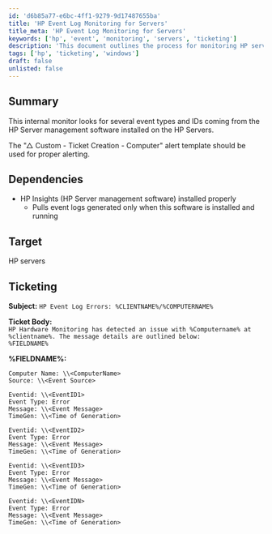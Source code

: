 ```yaml
---
id: 'd6b85a77-e6bc-4ff1-9279-9d17487655ba'
title: 'HP Event Log Monitoring for Servers'
title_meta: 'HP Event Log Monitoring for Servers'
keywords: ['hp', 'event', 'monitoring', 'servers', 'ticketing']
description: 'This document outlines the process for monitoring HP server event logs using HP Server management software. It details the necessary dependencies, target systems, and ticketing format for alert notifications related to HP hardware issues.'
tags: ['hp', 'ticketing', 'windows']
draft: false
unlisted: false
---
```

## Summary

This internal monitor looks for several event types and IDs coming from the HP Server management software installed on the HP Servers.

The "△ Custom - Ticket Creation - Computer" alert template should be used for proper alerting.

## Dependencies

- HP Insights (HP Server management software) installed properly
  - Pulls event logs generated only when this software is installed and running

## Target

HP servers

## Ticketing

**Subject:** `HP Event Log Errors: %CLIENTNAME%/%COMPUTERNAME%`

**Ticket Body:**  
`HP Hardware Monitoring has detected an issue with %Computername% at %clientname%. The message details are outlined below:`  
`%FIELDNAME%`

**%FIELDNAME%:**  

```
Computer Name: \\<ComputerName>
Source: \\<Event Source>

Eventid: \\<EventID1>
Event Type: Error
Message: \\<Event Message>
TimeGen: \\<Time of Generation>

Eventid: \\<EventID2>
Event Type: Error
Message: \\<Event Message>
TimeGen: \\<Time of Generation>

Eventid: \\<EventID3>
Event Type: Error
Message: \\<Event Message>
TimeGen: \\<Time of Generation>

Eventid: \\<EventIDN>
Event Type: Error
Message: \\<Event Message>
TimeGen: \\<Time of Generation>
```













